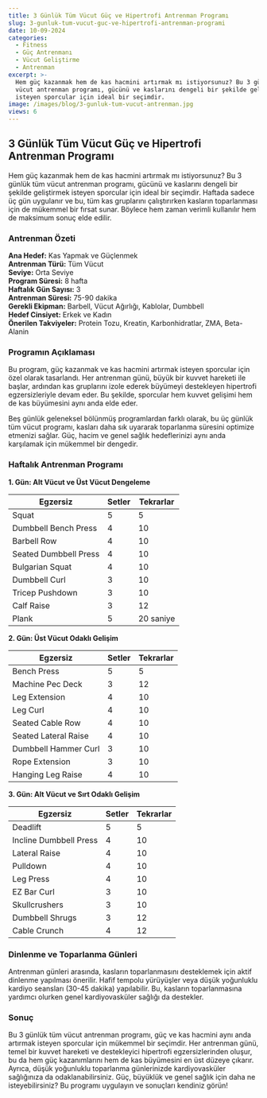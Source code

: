 ```yaml
---
title: 3 Günlük Tüm Vücut Güç ve Hipertrofi Antrenman Programı
slug: 3-gunluk-tum-vucut-guc-ve-hipertrofi-antrenman-programi
date: 10-09-2024
categories:
  - Fitness
  - Güç Antrenmanı
  - Vücut Geliştirme
  - Antrenman
excerpt: >-
  Hem güç kazanmak hem de kas hacmini artırmak mı istiyorsunuz? Bu 3 günlük tüm
  vücut antrenman programı, gücünü ve kaslarını dengeli bir şekilde geliştirmek
  isteyen sporcular için ideal bir seçimdir.
image: /images/blog/3-gunluk-tum-vucut-antrenman.jpg
views: 6
---
```


## 3 Günlük Tüm Vücut Güç ve Hipertrofi Antrenman Programı

Hem güç kazanmak hem de kas hacmini artırmak mı istiyorsunuz? Bu 3 günlük tüm vücut antrenman programı, gücünü ve kaslarını dengeli bir şekilde geliştirmek isteyen sporcular için ideal bir seçimdir. Haftada sadece üç gün uygulanır ve bu, tüm kas gruplarını çalıştırırken kasların toparlanması için de mükemmel bir fırsat sunar. Böylece hem zaman verimli kullanılır hem de maksimum sonuç elde edilir.

### Antrenman Özeti

**Ana Hedef:** Kas Yapmak ve Güçlenmek  
**Antrenman Türü:** Tüm Vücut  
**Seviye:** Orta Seviye  
**Program Süresi:** 8 hafta  
**Haftalık Gün Sayısı:** 3  
**Antrenman Süresi:** 75-90 dakika  
**Gerekli Ekipman:** Barbell, Vücut Ağırlığı, Kablolar, Dumbbell  
**Hedef Cinsiyet:** Erkek ve Kadın  
**Önerilen Takviyeler:** Protein Tozu, Kreatin, Karbonhidratlar, ZMA, Beta-Alanin  

### Programın Açıklaması

Bu program, güç kazanmak ve kas hacmini artırmak isteyen sporcular için özel olarak tasarlandı. Her antrenman günü, büyük bir kuvvet hareketi ile başlar, ardından kas gruplarını izole ederek büyümeyi destekleyen hipertrofi egzersizleriyle devam eder. Bu şekilde, sporcular hem kuvvet gelişimi hem de kas büyümesini aynı anda elde eder.

Beş günlük geleneksel bölünmüş programlardan farklı olarak, bu üç günlük tüm vücut programı, kasları daha sık uyararak toparlanma süresini optimize etmenizi sağlar. Güç, hacim ve genel sağlık hedeflerinizi aynı anda karşılamak için mükemmel bir dengedir.

### Haftalık Antrenman Programı

**1. Gün: Alt Vücut ve Üst Vücut Dengeleme**

<table class="prose w-full table-auto text-left border-collapse border border-gray-200 dark:border-gray-600">
  <thead class="bg-gray-200 dark:bg-gray-700">
    <tr>
      <th class="border px-4 py-2 dark:border-gray-600 text-black dark:text-white">Egzersiz</th>
      <th class="border px-4 py-2 dark:border-gray-600 text-black dark:text-white">Setler</th>
      <th class="border px-4 py-2 dark:border-gray-600 text-black dark:text-white">Tekrarlar</th>
    </tr>
  </thead>
  <tbody>
    <tr class="bg-gray-100 dark:bg-gray-800">
      <td class="border px-4 py-2 dark:border-gray-600">Squat</td>
      <td class="border px-4 py-2 dark:border-gray-600">5</td>
      <td class="border px-4 py-2 dark:border-gray-600">5</td>
    </tr>
    <tr>
      <td class="border px-4 py-2 dark:border-gray-600">Dumbbell Bench Press</td>
      <td class="border px-4 py-2 dark:border-gray-600">4</td>
      <td class="border px-4 py-2 dark:border-gray-600">10</td>
    </tr>
    <tr class="bg-gray-100 dark:bg-gray-800">
      <td class="border px-4 py-2 dark:border-gray-600">Barbell Row</td>
      <td class="border px-4 py-2 dark:border-gray-600">4</td>
      <td class="border px-4 py-2 dark:border-gray-600">10</td>
    </tr>
    <tr>
      <td class="border px-4 py-2 dark:border-gray-600">Seated Dumbbell Press</td>
      <td class="border px-4 py-2 dark:border-gray-600">4</td>
      <td class="border px-4 py-2 dark:border-gray-600">10</td>
    </tr>
    <tr class="bg-gray-100 dark:bg-gray-800">
      <td class="border px-4 py-2 dark:border-gray-600">Bulgarian Squat</td>
      <td class="border px-4 py-2 dark:border-gray-600">4</td>
      <td class="border px-4 py-2 dark:border-gray-600">10</td>
    </tr>
    <tr>
      <td class="border px-4 py-2 dark:border-gray-600">Dumbbell Curl</td>
      <td class="border px-4 py-2 dark:border-gray-600">3</td>
      <td class="border px-4 py-2 dark:border-gray-600">10</td>
    </tr>
    <tr class="bg-gray-100 dark:bg-gray-800">
      <td class="border px-4 py-2 dark:border-gray-600">Tricep Pushdown</td>
      <td class="border px-4 py-2 dark:border-gray-600">3</td>
      <td class="border px-4 py-2 dark:border-gray-600">10</td>
    </tr>
    <tr>
      <td class="border px-4 py-2 dark:border-gray-600">Calf Raise</td>
      <td class="border px-4 py-2 dark:border-gray-600">3</td>
      <td class="border px-4 py-2 dark:border-gray-600">12</td>
    </tr>
    <tr class="bg-gray-100 dark:bg-gray-800">
      <td class="border px-4 py-2 dark:border-gray-600">Plank</td>
      <td class="border px-4 py-2 dark:border-gray-600">5</td>
      <td class="border px-4 py-2 dark:border-gray-600">20 saniye</td>
    </tr>
  </tbody>
</table>

**2. Gün: Üst Vücut Odaklı Gelişim**

<table class="prose w-full table-auto text-left border-collapse border border-gray-200 dark:border-gray-600">
  <thead class="bg-gray-200 dark:bg-gray-700">
    <tr>
      <th class="border px-4 py-2 dark:border-gray-600 text-black dark:text-white">Egzersiz</th>
      <th class="border px-4 py-2 dark:border-gray-600 text-black dark:text-white">Setler</th>
      <th class="border px-4 py-2 dark:border-gray-600 text-black dark:text-white">Tekrarlar</th>
    </tr>
  </thead>
  <tbody>
    <tr class="bg-gray-100 dark:bg-gray-800">
      <td class="border px-4 py-2 dark:border-gray-600">Bench Press</td>
      <td class="border px-4 py-2 dark:border-gray-600">5</td>
      <td class="border px-4 py-2 dark:border-gray-600">5</td>
    </tr>
    <tr>
      <td class="border px-4 py-2 dark:border-gray-600">Machine Pec Deck</td>
      <td class="border px-4 py-2 dark:border-gray-600">3</td>
      <td class="border px-4 py-2 dark:border-gray-600">12</td>
    </tr>
    <tr class="bg-gray-100 dark:bg-gray-800">
      <td class="border px-4 py-2 dark:border-gray-600">Leg Extension</td>
      <td class="border px-4 py-2 dark:border-gray-600">4</td>
      <td class="border px-4 py-2 dark:border-gray-600">10</td>
    </tr>
    <tr>
      <td class="border px-4 py-2 dark:border-gray-600">Leg Curl</td>
      <td class="border px-4 py-2 dark:border-gray-600">4</td>
      <td class="border px-4 py-2 dark:border-gray-600">10</td>
    </tr>
    <tr class="bg-gray-100 dark:bg-gray-800">
      <td class="border px-4 py-2 dark:border-gray-600">Seated Cable Row</td>
      <td class="border px-4 py-2 dark:border-gray-600">4</td>
      <td class="border px-4 py-2 dark:border-gray-600">10</td>
    </tr>
    <tr>
      <td class="border px-4 py-2 dark:border-gray-600">Seated Lateral Raise</td>
      <td class="border px-4 py-2 dark:border-gray-600">4</td>
      <td class="border px-4 py-2 dark:border-gray-600">10</td>
    </tr>
    <tr class="bg-gray-100 dark:bg-gray-800">
      <td class="border px-4 py-2 dark:border-gray-600">Dumbbell Hammer Curl</td>
      <td class="border px-4 py-2 dark:border-gray-600">3</td>
      <td class="border px-4 py-2 dark:border-gray-600">10</td>
    </tr>
    <tr>
      <td class="border px-4 py-2 dark:border-gray-600">Rope Extension</td>
      <td class="border px-4 py-2 dark:border-gray-600">3</td>
      <td class="border px-4 py-2 dark:border-gray-600">10</td>
    </tr>
    <tr class="bg-gray-100 dark:bg-gray-800">
      <td class="border px-4 py-2 dark:border-gray-600">Hanging Leg Raise</td>
      <td class="border px-4 py-2 dark:border-gray-600">4</td>
      <td class="border px-4 py-2 dark:border-gray-600">10</td>
    </tr>
  </tbody>
</table>

**3. Gün: Alt Vücut ve Sırt Odaklı Gelişim**

<table class="prose w-full table-auto text-left border-collapse border border-gray-200 dark:border-gray-600">
  <thead class="bg-gray-200 dark:bg-gray-700">
    <tr>
      <th class="border px-4 py-2 dark:border-gray-600 text-black dark:text-white">Egzersiz</th>
      <th class="border px-4 py-2 dark:border-gray-600 text-black dark:text-white">Setler</th>
      <th class="border px-4 py-2 dark:border-gray-600 text-black dark:text-white">Tekrarlar</th>
    </tr>
  </thead>
  <tbody>
    <tr class="bg-gray-100 dark:bg-gray-800">
      <td class="border px-4 py-2 dark:border-gray-600">Deadlift</td>
      <td class="border px-4 py-2 dark:border-gray-600">5</td>
      <td class="border px-4 py-2 dark:border-gray-600">5</td>
    </tr>
    <tr>
      <td class="border px-4 py-2 dark:border-gray-600">Incline Dumbbell Press</td>
      <td class="border px-4 py-2 dark:border-gray-600">4</td>
      <td class="border px-4 py-2 dark:border-gray-600">10</td>
    </tr>
    <tr class="bg-gray-100 dark:bg-gray-800">
      <td class="border px-4 py-2 dark:border-gray-600">Lateral Raise</td>
      <td class="border px-4 py-2 dark:border-gray-600">4</td>
      <td class="border px-4 py-2 dark:border-gray-600">10</td>
    </tr>
    <tr>
      <td class="border px-4 py-2 dark:border-gray-600">Pulldown</td>
      <td class="border px-4 py-2 dark:border-gray-600">4</td>
      <td class="border px-4 py-2 dark:border-gray-600">10</td>
    </tr>
    <tr class="bg-gray-100 dark:bg-gray-800">
      <td class="border px-4 py-2 dark:border-gray-600">Leg Press</td>
      <td class="border px-4 py-2 dark:border-gray-600">4</td>
      <td class="border px-4 py-2 dark:border-gray-600">10</td>
    </tr>
    <tr>
      <td class="border px-4 py-2 dark:border-gray-600">EZ Bar Curl</td>
      <td class="border px-4 py-2 dark:border-gray-600">3</td>
      <td class="border px-4 py-2 dark:border-gray-600">10</td>
    </tr>
    <tr class="bg-gray-100 dark:bg-gray-800">
      <td class="border px-4 py-2 dark:border-gray-600">Skullcrushers</td>
      <td class="border px-4 py-2 dark:border-gray-600">3</td>
      <td class="border px-4 py-2 dark:border-gray-600">10</td>
    </tr>
    <tr>
      <td class="border px-4 py-2 dark:border-gray-600">Dumbbell Shrugs</td>
      <td class="border px-4 py-2 dark:border-gray-600">3</td>
      <td class="border px-4 py-2 dark:border-gray-600">12</td>
    </tr>
    <tr class="bg-gray-100 dark:bg-gray-800">
      <td class="border px-4 py-2 dark:border-gray-600">Cable Crunch</td>
      <td class="border px-4 py-2 dark:border-gray-600">4</td>
      <td class="border px-4 py-2 dark:border-gray-600">12</td>
    </tr>
  </tbody>
</table>

### Dinlenme ve Toparlanma Günleri

Antrenman günleri arasında, kasların toparlanmasını desteklemek için aktif dinlenme yapılması önerilir. Hafif tempolu yürüyüşler veya düşük yoğunluklu kardiyo seansları (30-45 dakika) yapılabilir. Bu, kasların toparlanmasına yardımcı olurken genel kardiyovasküler sağlığı da destekler.

### Sonuç

Bu 3 günlük tüm vücut antrenman programı, güç ve kas hacmini aynı anda artırmak isteyen sporcular için mükemmel bir seçimdir. Her antrenman günü, temel bir kuvvet hareketi ve destekleyici hipertrofi egzersizlerinden oluşur, bu da hem güç kazanımlarını hem de kas büyümesini en üst düzeye çıkarır. Ayrıca, düşük yoğunluklu toparlanma günlerinizde kardiyovasküler sağlığınıza da odaklanabilirsiniz. Güç, büyüklük ve genel sağlık için daha ne isteyebilirsiniz? Bu programı uygulayın ve sonuçları kendiniz görün!
